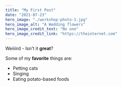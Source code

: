 ```yaml
---
title: "My First Post"
date: "2021-07-23"
hero_image: "./workshop-photo-1.jpg"
hero_image_alt: "A Wedding flowers"
hero_image_credit_text: "No one"
hero_image_credit_link: "https://theinternet.com"
---
```


Weiiiird - Isn't it **great**?

Some of my **favorite** things are:

* Petting cats
* Singing
* Eating potato-based foods